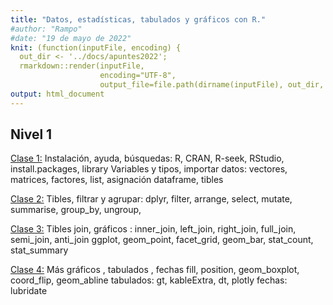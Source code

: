```yaml
---
title: "Datos, estadísticas, tabulados y gráficos con R."
#author: "Rampo"
#date: "19 de mayo de 2022"
knit: (function(inputFile, encoding) {
  out_dir <- '../docs/apuntes2022';
  rmarkdown::render(inputFile,
                    encoding="UTF-8",
                    output_file=file.path(dirname(inputFile), out_dir, 'apuntes.html')) })
output: html_document
---
```

## Nivel 1

[Clase 1:](clase01.html)
Instalación, ayuda, búsquedas:
R, CRAN, R-seek, RStudio, install.packages, library
Variables y tipos, importar datos:
vectores, matrices, factores, list, asignación
dataframe, tibles

[Clase 2:](clase02.html)
Tibles, filtrar y agrupar:
dplyr, filter, arrange, select, mutate,
summarise, group_by, ungroup,

[Clase 3:](clase03.html)
Tibles join, gráficos :
inner_join, left_join, right_join, full_join, semi_join, anti_join
ggplot, geom_point, facet_grid, geom_bar, stat_count, stat_summary

[Clase 4:](clase04.html)
Más gráficos , tabulados , fechas
fill, position, geom_boxplot, coord_flip, geom_abline
tabulados:
gt, kableExtra, dt, plotly
fechas:
lubridate


